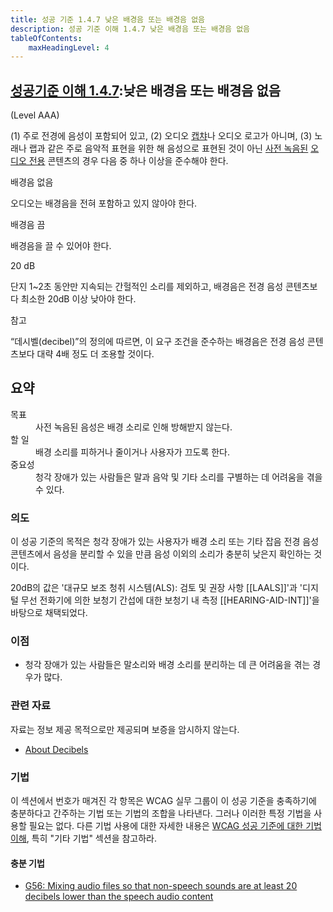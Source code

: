 ```yaml
---
title: 성공 기준 1.4.7 낮은 배경음 또는 배경음 없음
description: 성공 기준 이해 1.4.7 낮은 배경음 또는 배경음 없음
tableOfContents:
    maxHeadingLevel: 4
---
```



## [성공기준 이해 1.4.7](https://w3.org/TR/WCAG22#low-or-no-background-audio):낮은 배경음 또는 배경음 없음 

(Level AAA)

<Card title="성공 기준 (SC)"></Card>

(1) 주로 전경에 음성이 포함되어 있고, (2) 오디오 [캡챠](../../../glossary/captcha)나 오디오 로고가 아니며, (3) 노래나 랩과 같은 주로 음악적 표현을 위한 해 음성으로 표현된 것이 아닌 [사전 녹음된](../../../glossary/prerecorded) [오디오 전용](../../../glossary/audio-only) 콘텐츠의 경우 다음 중 하나 이상을 준수해야 한다.

배경음 없음

오디오는 배경음을 전혀 포함하고 있지 않아야 한다.

배경음 끔

배경음을 끌 수 있어야 한다.

20 dB

단지 1~2초 동안만 지속되는 간헐적인 소리를 제외하고, 배경음은 전경 음성 콘텐츠보다 최소한 20dB 이상 낮아야 한다.

참고

“데시벨(decibel)”의 정의에 따르면, 이 요구 조건을 준수하는 배경음은 전경 음성 콘텐츠보다 대략 4배 정도 더 조용할 것이다.

## 요약

<dl>
<dt>목표</dt>
<dd>사전 녹음된 음성은 배경 소리로 인해 방해받지 않는다.</dd>
<dt>할 일</dt>
<dd>배경 소리를 피하거나 줄이거나 사용자가 끄도록 한다.</dd>
<dt>중요성</dt>
<dd>청각 장애가 있는 사람들은 말과 음악 및 기타 소리를 구별하는 데 어려움을 겪을 수 있다.</dd>
</dl>

### 의도

이 성공 기준의 목적은 청각 장애가 있는 사용자가 배경 소리 또는 기타 잡음 전경 음성 콘텐츠에서 음성을 분리할 수 있을 만큼 음성 이외의 소리가 충분히 낮은지 확인하는 것이다.

20dB의 값은 '대규모 보조 청취 시스템(ALS): 검토 및 권장 사항 \[\[LAALS\]\]'과 '디지털 무선 전화기에 의한 보청기 간섭에 대한 보청기 내 측정 \[\[HEARING-AID-INT\]\]'을 바탕으로 채택되었다.

### 이점

*   청각 장애가 있는 사람들은 말소리와 배경 소리를 분리하는 데 큰 어려움을 겪는 경우가 많다.

### 관련 자료

자료는 정보 제공 목적으로만 제공되며 보증을 암시하지 않는다.

*   [About Decibels](https://ds.gpii.net/content/about-decibels-db)

### 기법

이 섹션에서 번호가 매겨진 각 항목은 WCAG 실무 그룹이 이 성공 기준을 충족하기에 충분하다고 간주하는 기법 또는 기법의 조합을 나타낸다. 그러나 이러한 특정 기법을 사용할 필요는 없다. 다른 기법 사용에 대한 자세한 내용은 [WCAG 성공 기준에 대한 기법 이해](understanding-techniques), 특히 "기타 기법" 섹션을 참고하라.

#### 충분 기법

*   [G56: Mixing audio files so that non-speech sounds are at least 20 decibels lower than the speech audio content](https://www.w3.org/WAI/WCAG22/Techniques/general/G56)

